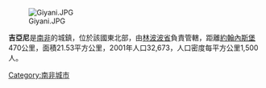 [[Image:Giyani.JPG|right]]

'''吉亞尼'''是[[南非|南非]]的城鎮，位於該國東北部，由[[林波波省|林波波省]]負責管轄，距離[[約翰內斯堡|約翰內斯堡]]470公里，面積21.53平方公里，2001年人口32,673，人口密度每平方公里1,500人。

{{SouthAfrica-geo-stub}}
[[Category:南非城市|Category:南非城市]]